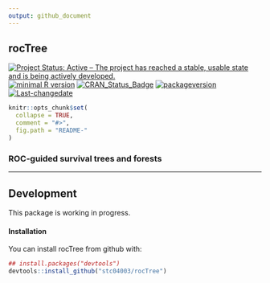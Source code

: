 ```yaml
---
output: github_document
---
```


**rocTree**
---

[![Project Status: Active – The project has reached a stable, usable state and is being actively developed.](http://www.repostatus.org/badges/latest/active.svg)](http://www.repostatus.org/#active)
[![minimal R version](https://img.shields.io/badge/R%3E%3D-3.4.0-6666ff.svg)](https://cran.r-project.org/)
[![CRAN_Status_Badge](http://www.r-pkg.org/badges/version/rocTree)](https://cran.r-project.org/package=rocTree)
[![packageversion](https://img.shields.io/badge/Package%20version-0.99.7-orange.svg?style=flat-square)](commits/master)
[![Last-changedate](https://img.shields.io/badge/last%20change-`r gsub('-', '--', Sys.Date())`-yellowgreen.svg)](/commits/master)

<!-- README.md is generated from README.Rmd. Please edit that file -->

```r
knitr::opts_chunk$set(
  collapse = TRUE,
  comment = "#>",
  fig.path = "README-"
)
```

### ROC-guided survival trees and forests
***

## Development

This package is working in progress.

#### Installation

You can install rocTree from github with:

```r
## install.packages("devtools")
devtools::install_github("stc04003/rocTree")
```
